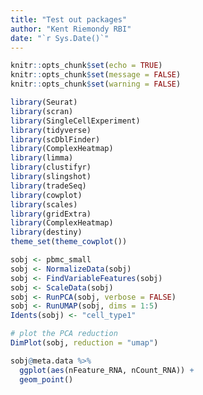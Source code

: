 ```yaml
---
title: "Test out packages"
author: "Kent Riemondy RBI"
date: "`r Sys.Date()`"
---
```


```r
knitr::opts_chunk$set(echo = TRUE)
knitr::opts_chunk$set(message = FALSE)
knitr::opts_chunk$set(warning = FALSE)
```


```r
library(Seurat)
library(scran)
library(SingleCellExperiment)
library(tidyverse)
library(scDblFinder)
library(ComplexHeatmap)
library(limma)
library(clustifyr)
library(slingshot)
library(tradeSeq)
library(cowplot)
library(scales)
library(gridExtra)
library(ComplexHeatmap)
library(destiny)
theme_set(theme_cowplot())
```

```r
sobj <- pbmc_small
sobj <- NormalizeData(sobj)
sobj <- FindVariableFeatures(sobj)
sobj <- ScaleData(sobj)
sobj <- RunPCA(sobj, verbose = FALSE)
sobj <- RunUMAP(sobj, dims = 1:5)
Idents(sobj) <- "cell_type1"

# plot the PCA reduction
DimPlot(sobj, reduction = "umap")
```

```r
sobj@meta.data %>%
  ggplot(aes(nFeature_RNA, nCount_RNA)) +
  geom_point()
```
